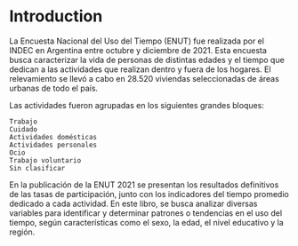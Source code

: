 # Introduction

La Encuesta Nacional del Uso del Tiempo (ENUT) fue realizada por el INDEC en Argentina entre octubre y diciembre de 2021. Esta encuesta busca caracterizar la vida de personas de distintas edades y el tiempo que dedican a las actividades que realizan dentro y fuera de los hogares. El relevamiento se llevó a cabo en 28.520 viviendas seleccionadas de áreas urbanas de todo el país.

Las actividades fueron agrupadas en los siguientes grandes bloques:

    Trabajo
    Cuidado
    Actividades domésticas
    Actividades personales
    Ocio
    Trabajo voluntario
    Sin clasificar

En la publicación de la ENUT 2021 se presentan los resultados definitivos de las tasas de participación, junto con los indicadores del tiempo promedio dedicado a cada actividad. En este libro, se busca analizar diversas variables para identificar y determinar patrones o tendencias en el uso del tiempo, según características como el sexo, la edad, el nivel educativo y la región.

